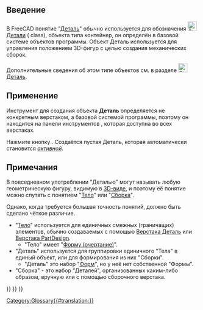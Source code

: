 <languages/>

<span id="Introduction"></span>
== Введение ==

{{TOCright}}

В FreeCAD понятие "[[Part/ru|Деталь]]" обычно используется для обозначения [[File:Std_Part.svg|24px]] [[Std_Part/ru|Детали]] ({{incode|App::Part}} class), объекта типа контейнер, он определён в базовой системе объектов программы. Объект Деталь используется для управления положением 3D-фигур с целью создания механических сборок.

Дополнительные сведения об этом типе объектов см. в разделе [[File:Std_Part.svg|24px]] [[Std_Part/ru|Деталь]].

<span id="Usage"></span>
== Применение ==

Инструмент для создания объекта '''Деталь''' определяется не конкретным верстаком, а базовой системой программы, поэтому он находится на панели инструментов {{MenuCommand|structure (структура)}}, которая доступна во всех верстаках.

Нажмите кнопку {{Button|[[File:Std_Part.svg|16px]] [[Std_Part/ru|Деталь]]}}. Создаётся пустая Деталь, которая автоматически становится ''[[Std_Part#Active_status/ru|активной]]''.

<span id="Notes"></span>
==Примечания==

В повседневном употреблении "Деталью" могут называть любую геометрическую фигуру, видимую в [[3D view/ru|3D-виде]], и поэтому её понятие можно спутать с понятием "[[Body/ru|Тело]]" или "[[Assembly/ru|Сборка]]".

<div class="mw-translate-fuzzy">
Однако, когда требуется большая точность понятий, должно быть сделано чёткое различие.
* "[[Body/ru|Тело]]" используется для единичных смежных (граничащих) элементов, обычно создаваемых с помощью [[Part_Workbench/ru|Верстака Деталь]] или [[PartDesign_Workbench/ru|Верстака PartDesign]].
** "Тело" имеет "[[Shape/ru|Форму (очертание)]]".
* "Деталь" используется для группировки единичного "Тела" в единый объект, или для формирования из них "Сборки".
** "Деталь" это набор "[[Shape/ru|Форм]]", но у неё нет собственной "Формы".
* "Сборка" - это набор "Деталей", организованных каким-либо образом, вручную или с помощью сборочного верстака.
</div>


{{Std Base navi{{#translation:}}}} 
{{Document objects navi{{#translation:}}}}
{{Userdocnavi{{#translation:}}}}
[[Category:Glossary{{#translation:}}]]